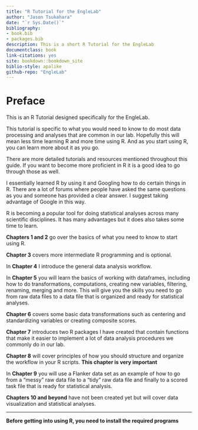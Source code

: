 ```yaml
--- 
title: "R Tutorial for the EngleLab"
author: "Jason Tsukahara"
date: "`r Sys.Date()`"
bibliography:
- book.bib
- packages.bib
description: This is a short R Tutorial for the EngleLab
documentclass: book
link-citations: yes
site: bookdown::bookdown_site
biblio-style: apalike
github-repo: "EngleLab"
---
```


# Preface {-}

This is an R Tutorial designed specifically for the EngleLab.

This tutorial is specific to what you would need to know to do most data processing and analyses that are common in our lab. Hopefully this will mean less time learning R and more time using R. And as you start using R, you can learn more about it as you go.

There are more detailed tutorials and resources mentioned throughout this guide. If you want to become more proficient in R it is a good idea to go through those as well.

I essentially learned R by using it and Googling how to do certain things in R. There are a lot of forums where people have asked the same questions as you and someone has provided a clear answer. I suggest taking advantage of Google in this way.

R is becoming a popular tool for doing statistical analyses across many scientific disciplines. It has many advantages but it does also takes some time to learn.

**Chapters 1 and 2** go over the basics of what you need to know to start using R.

**Chapter 3** covers more intermediate R programming and is optional.

In **Chapter 4** I introduce the general data analysis workflow.

In **Chapter 5** you will learn the basics of working with dataframes, including how to do transformations, computations, creating new variables, filtering, renaming, merging and more. This will give you the skills you need to go from raw data files to a data file that is organized and ready for statistical analyses.

**Chapter 6** covers some basic data transformations such as centering and standardizing variables or creating composite scores.

**Chapter 7** introduces two R packages I have created that contain functions that make it easier to implement a lot of data analysis procedures we commonly do in our lab.

**Chapter 8** will cover principles of how you should structure and organize the workflow in your R scripts. **This chapter is very important**

In **Chapter 9** you will use a Flanker data set as an example of how to go from a "messy" raw data file to a "tidy" raw data file and finally to a scored task file that is ready for statistical analysis.

**Chapters 10 and beyond** have not been created yet but will cover data visualization and statistical analyses.

********

**Before getting into using R, you need to install the required programs**
